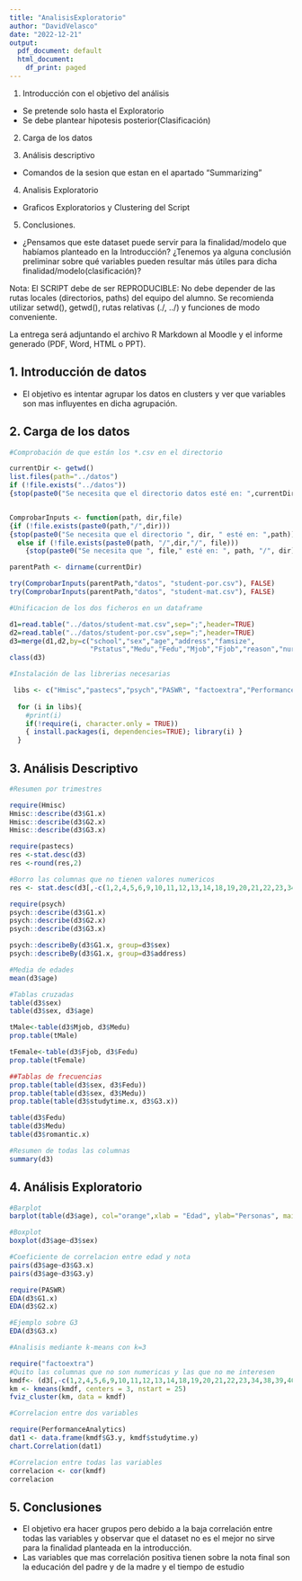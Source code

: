 ```yaml
---
title: "AnalisisExploratorio"
author: "DavidVelasco"
date: "2022-12-21"
output:
  pdf_document: default
  html_document:
    df_print: paged
---
```


1. Introducción con el objetivo del análisis
  - Se pretende solo hasta el Exploratorio
  - Se debe plantear hipotesis posterior(Clasificación)
  
2. Carga de los datos

3. Análisis descriptivo
  - Comandos de la sesion que estan en el apartado "Summarizing"

4. Analisis Exploratorio
  - Graficos Exploratorios y Clustering del Script
  
5. Conclusiones.
  - ¿Pensamos que este dataset puede servir para la finalidad/modelo que habíamos planteado en la Introducción? ¿Tenemos ya alguna conclusión preliminar sobre qué variables pueden resultar más útiles para dicha finalidad/modelo(clasificación)?


Nota: El SCRIPT debe de ser REPRODUCIBLE: No debe depender de las rutas 
locales (directorios, paths) del equipo del alumno. 
Se recomienda utilizar setwd(), getwd(), rutas relativas (./, ../) y funciones de modo conveniente.

La entrega será adjuntando el archivo R Markdown al Moodle y el informe generado (PDF, Word, HTML o PPT).

## 1. Introducción de datos

-  El objetivo es intentar agrupar los datos en clusters y ver que variables son mas influyentes en dicha agrupación.

## 2. Carga de los datos

```r
#Comprobación de que están los *.csv en el directorio

currentDir <- getwd()
list.files(path="../datos")
if (!file.exists("../datos")) 
{stop(paste0("Se necesita que el directorio datos esté en: ",currentDir))} 


ComprobarInputs <- function(path, dir,file)
{if (!file.exists(paste0(path,"/",dir)))
{stop(paste0("Se necesita que el directorio ", dir, " esté en: ",path))}
  else if (!file.exists(paste0(path, "/",dir,"/", file)))
    {stop(paste0("Se necesita que ", file," esté en: ", path, "/", dir))}}

parentPath <- dirname(currentDir)

try(ComprobarInputs(parentPath,"datos", "student-por.csv"), FALSE)
try(ComprobarInputs(parentPath,"datos", "student-mat.csv"), FALSE)

#Unificacion de los dos ficheros en un dataframe

d1=read.table("../datos/student-mat.csv",sep=";",header=TRUE)
d2=read.table("../datos/student-por.csv",sep=";",header=TRUE)
d3=merge(d1,d2,by=c("school","sex","age","address","famsize",
                    "Pstatus","Medu","Fedu","Mjob","Fjob","reason","nursery","internet"))
class(d3)
```

```r
#Instalación de las librerias necesarias

 libs <- c("Hmisc","pastecs","psych","PASWR", "factoextra","PerformanceAnalytics")
  
  for (i in libs){
    #print(i)
    if(!require(i, character.only = TRUE)) 
    { install.packages(i, dependencies=TRUE); library(i) }
  }
```


## 3. Análisis Descriptivo

```r

#Resumen por trimestres

require(Hmisc)
Hmisc::describe(d3$G1.x)
Hmisc::describe(d3$G2.x)
Hmisc::describe(d3$G3.x)

require(pastecs)
res <-stat.desc(d3)
res <-round(res,2)

#Borro las columnas que no tienen valores numericos
res <- stat.desc(d3[,-c(1,2,4,5,6,9,10,11,12,13,14,18,19,20,21,22,23,34,38,39,40,41,42,43)])

require(psych)
psych::describe(d3$G1.x)
psych::describe(d3$G2.x)
psych::describe(d3$G3.x)

psych::describeBy(d3$G1.x, group=d3$sex)
psych::describeBy(d3$G1.x, group=d3$address)

#Media de edades
mean(d3$age)

#Tablas cruzadas
table(d3$sex)
table(d3$sex, d3$age)

tMale<-table(d3$Mjob, d3$Medu)
prop.table(tMale)

tFemale<-table(d3$Fjob, d3$Fedu)
prop.table(tFemale)

##Tablas de frecuencias
prop.table(table(d3$sex, d3$Fedu))
prop.table(table(d3$sex, d3$Medu))
prop.table(table(d3$studytime.x, d3$G3.x))

table(d3$Fedu)
table(d3$Medu)
table(d3$romantic.x)

#Resumen de todas las columnas
summary(d3)
```

## 4. Análisis Exploratorio

```r
#Barplot
barplot(table(d3$age), col="orange",xlab = "Edad", ylab="Personas", main="Histograma por edades")

#Boxplot
boxplot(d3$age~d3$sex)

#Coeficiente de correlacion entre edad y nota
pairs(d3$age~d3$G3.x)
pairs(d3$age~d3$G3.y)

require(PASWR)
EDA(d3$G1.x)
EDA(d3$G2.x)

```

```r

#Ejemplo sobre G3
EDA(d3$G3.x)

#Analisis mediante k-means con k=3

require("factoextra")
#Quito las columnas que no son numericas y las que no me interesen
kmdf<- (d3[,-c(1,2,4,5,6,9,10,11,12,13,14,18,19,20,21,22,23,34,38,39,40,41,42,43)])
km <- kmeans(kmdf, centers = 3, nstart = 25)
fviz_cluster(km, data = kmdf)

#Correlacion entre dos variables

require(PerformanceAnalytics)
dat1 <- data.frame(kmdf$G3.y, kmdf$studytime.y)
chart.Correlation(dat1)

```
```r

#Correlacion entre todas las variables
correlacion <- cor(kmdf)
correlacion

```

## 5. Conclusiones

 -  El objetivo era hacer grupos pero debido a la baja correlación entre todas las variables y observar que el dataset no es el mejor no sirve para la finalidad planteada en la introducción. 
 - Las variables que mas correlación positiva tienen sobre la nota final son la educación del padre y de la madre y el tiempo de estudio